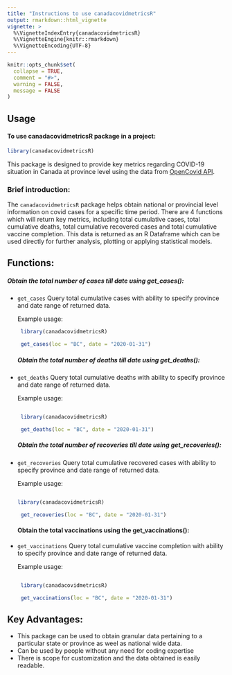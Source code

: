```yaml
---
title: "Instructions to use canadacovidmetricsR"
output: rmarkdown::html_vignette
vignette: >
  %\VignetteIndexEntry{canadacovidmetricsR}
  %\VignetteEngine{knitr::rmarkdown}
  %\VignetteEncoding{UTF-8}
---
```


```r
knitr::opts_chunk$set(
  collapse = TRUE,
  comment = "#>",
  warning = FALSE,
  message = FALSE
)
```

## Usage

#### To use canadacovidmetricsR package in a project:

```r
library(canadacovidmetricsR)
```

This package is designed to provide key metrics regarding COVID-19 situation in Canada at province level using the data from [OpenCovid API](https://opencovid.ca/api/).

### Brief introduction:

The `canadacovidmetricsR` package helps obtain national or provincial level information on covid cases for a specific time period. There are 4 functions which will return key metrics, including total cumulative cases,
total cumulative deaths, total cumulative recovered cases and total
cumulative vaccine completion. This data is returned as an R Dataframe which can be used directly for further analysis, plotting or applying statistical models.

## Functions:

##### Obtain the total number of cases till date using get_cases():

-   `get_cases` Query total cumulative cases with ability to specify
    province and date range of returned data.
    
    Example usage:
    
    ``` r
     library(canadacovidmetricsR)
     
     get_cases(loc = "BC", date = "2020-01-31")
    ```
##### Obtain the total number of deaths till date using get_deaths():

-   `get_deaths` Query total cumulative deaths with ability to specify
    province and date range of returned data.
    
    Example usage:
    
    ``` r

     library(canadacovidmetricsR)
     
     get_deaths(loc = "BC", date = "2020-01-31")
    ```
##### Obtain the total number of recoveries till date using get_recoveries():

-   `get_recoveries` Query total cumulative recovered cases with ability
    to specify province and date range of returned data.
    
    Example usage:
    
    ``` r

    library(canadacovidmetricsR)
    
     get_recoveries(loc = "BC", date = "2020-01-31")
    ```
#### Obtain the total vaccinations using the get_vaccinations():

-   `get_vaccinations` Query total cumulative vaccine completion with
    ability to specify province and date range of returned data.
    
    Example usage:
    
    ``` r
     
     library(canadacovidmetricsR)
     
     get_vaccinations(loc = "BC", date = "2020-01-31")
    ```
    
## Key Advantages:

-   This package can be used to obtain granular data pertaining to a particular state or province as weel as national wide data.
-   Can be used by people without any need for coding expertise
-   There is scope for customization and the data obtained is easily readable.
  
    
    

    





















